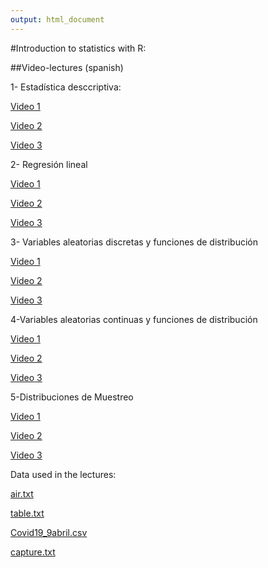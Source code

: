 ```yaml
---
output: html_document
---
```


#Introduction to statistics with R:

##Video-lectures (spanish)

1- Estadística desccriptiva:

[Video 1](https://youtu.be/wuRchCaCBBs) 

[Video 2](https://youtu.be/_3kT7o31u4I)

[Video 3](https://youtu.be/oujlmfr67FA)

2- Regresión lineal

[Video 1](https://youtu.be/kBRr3fMIh00) 

[Video 2](https://youtu.be/kLVufi8waos)

[Video 3](https://youtu.be/SwRrrLfUCbo)

3- Variables aleatorias discretas y funciones de distribución

[Video 1](https://youtu.be/pcZk2jKFs1o) 

[Video 2](https://youtu.be/-OUtWd7-nQ8)

[Video 3](https://youtu.be/HBa-d8Ungsw)

4-Variables aleatorias continuas y funciones de distribución

[Video 1](https://youtu.be/WMRgZEuSSBU) 

[Video 2](https://youtu.be/MG0W5-Sw48U)

[Video 3](https://youtu.be/awQ34qKnZSw)


5-Distribuciones de Muestreo

[Video 1](https://youtu.be/Ia1WOXowoYY) 

[Video 2](https://youtu.be/igqlRlxjVrs)

[Video 3](https://youtu.be/Iwj4eg1uZhs)

Data used in the lectures:

[air.txt](https://github.com/alejandro-isglobal/Statistics/blob/master/air.txt)

[table.txt](https://github.com/alejandro-isglobal/Statistics/blob/master/table.txt)

[Covid19_9abril.csv](https://github.com/alejandro-isglobal/Statistics/blob/master/Covid19_9abril.csv)

[capture.txt](https://github.com/alejandro-isglobal/Statistics/blob/master/capture.txt)

